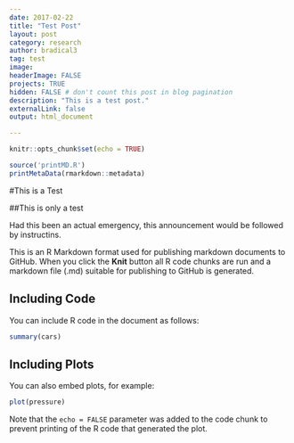 ```yaml
---
date: 2017-02-22
title: "Test Post"
layout: post
category: research
author: bradical3
tag: test
image: 
headerImage: FALSE
projects: TRUE
hidden: FALSE # don't count this post in blog pagination
description: "This is a test post."
externalLink: false
output: html_document

---
```



```r
knitr::opts_chunk$set(echo = TRUE)
```


```r
source('printMD.R')
printMetaData(rmarkdown::metadata)
```


#This is a Test

##This is only a test

Had this been an actual emergency, this announcement would be followed by instructins.

This is an R Markdown format used for publishing markdown documents to GitHub. When you click the **Knit** button all R code chunks are run and a markdown file (.md) suitable for publishing to GitHub is generated.

## Including Code

You can include R code in the document as follows:

```r
summary(cars)
```

## Including Plots

You can also embed plots, for example:

```r
plot(pressure)
```

Note that the `echo = FALSE` parameter was added to the code chunk to prevent printing of the R code that generated the plot.
